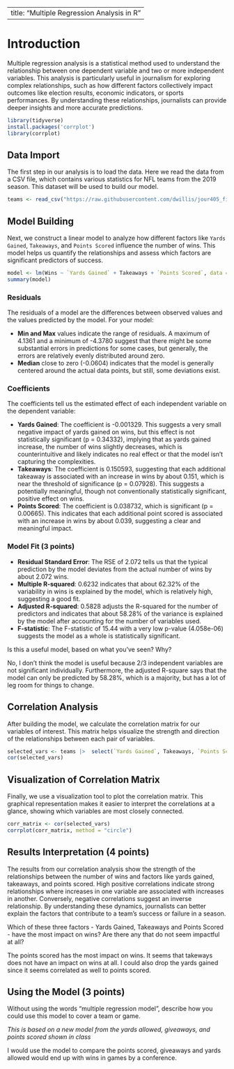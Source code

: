 
---
title: "Multiple Regression Analysis in R"
---

# Introduction

Multiple regression analysis is a statistical method used to understand the relationship between one dependent variable and two or more independent variables. This analysis is particularly useful in journalism for exploring complex relationships, such as how different factors collectively impact outcomes like election results, economic indicators, or sports performances. By understanding these relationships, journalists can provide deeper insights and more accurate predictions.

```r
library(tidyverse)
install.packages('corrplot')
library(corrplot)
```

## Data Import

The first step in our analysis is to load the data. Here we read the data from a CSV file, which contains various statistics for NFL teams from the 2019 season. This dataset will be used to build our model.

```r
teams <- read_csv("https://raw.githubusercontent.com/dwillis/jour405_files/main/nfl_2019.csv")
```

## Model Building

Next, we construct a linear model to analyze how different factors like `Yards Gained`, `Takeaways`, and `Points Scored` influence the number of wins. This model helps us quantify the relationships and assess which factors are significant predictors of success.

```r
model <- lm(Wins ~ `Yards Gained` + Takeaways + `Points Scored`, data = teams)
summary(model)
```

### Residuals

The residuals of a model are the differences between observed values and the values predicted by the model. For your model:

*   **Min and Max** values indicate the range of residuals. A maximum of 4.1361 and a minimum of -4.3780 suggest that there might be some substantial errors in predictions for some cases, but generally, the errors are relatively evenly distributed around zero.
*   **Median** close to zero (-0.0604) indicates that the model is generally centered around the actual data points, but still, some deviations exist.

### Coefficients

The coefficients tell us the estimated effect of each independent variable on the dependent variable:

*   **Yards Gained**: The coefficient is -0.001329. This suggests a very small negative impact of yards gained on wins, but this effect is not statistically significant (p = 0.34332), implying that as yards gained increase, the number of wins slightly decreases, which is counterintuitive and likely indicates no real effect or that the model isn't capturing the complexities.
*   **Takeaways**: The coefficient is 0.150593, suggesting that each additional takeaway is associated with an increase in wins by about 0.151, which is near the threshold of significance (p = 0.07928). This suggests a potentially meaningful, though not conventionally statistically significant, positive effect on wins.
*   **Points Scored**: The coefficient is 0.038732, which is significant (p = 0.00665). This indicates that each additional point scored is associated with an increase in wins by about 0.039, suggesting a clear and meaningful impact.

### Model Fit (3 points)

*   **Residual Standard Error**: The RSE of 2.072 tells us that the typical prediction by the model deviates from the actual number of wins by about 2.072 wins.
*   **Multiple R-squared**: 0.6232 indicates that about 62.32% of the variability in wins is explained by the model, which is relatively high, suggesting a good fit.
*   **Adjusted R-squared**: 0.5828 adjusts the R-squared for the number of predictors and indicates that about 58.28% of the variance is explained by the model after accounting for the number of variables used.
*   **F-statistic**: The F-statistic of 15.44 with a very low p-value (4.058e-06) suggests the model as a whole is statistically significant.

Is this a useful model, based on what you've seen? Why? 

No, I don't think the model is useful because 2/3 independent variables are not significant individually. Furthermore, the adjusted R-square says that the model can only be predicted by 58.28%, which is a majority, but has a lot of leg room for things to change.  

## Correlation Analysis

After building the model, we calculate the correlation matrix for our variables of interest. This matrix helps visualize the strength and direction of the relationships between each pair of variables.

```r
selected_vars <- teams |>  select(`Yards Gained`, Takeaways, `Points Scored`, Wins)
cor(selected_vars)
```

## Visualization of Correlation Matrix

Finally, we use a visualization tool to plot the correlation matrix. This graphical representation makes it easier to interpret the correlations at a glance, showing which variables are most closely connected.

```r
corr_matrix <- cor(selected_vars)
corrplot(corr_matrix, method = "circle")
```

## Results Interpretation (4 points)

The results from our correlation analysis show the strength of the relationships between the number of wins and factors like yards gained, takeaways, and points scored. High positive correlations indicate strong relationships where increases in one variable are associated with increases in another. Conversely, negative correlations suggest an inverse relationship. By understanding these dynamics, journalists can better explain the factors that contribute to a team's success or failure in a season.

Which of these three factors - Yards Gained, Takeaways and Points Scored - have the most impact on wins? Are there any that do not seem impactful at all?

The points scored has the most impact on wins. It seems that takeways does not have an impact on wins at all. I could also drop the yards gained since it seems correlated as well to points scored.  

## Using the Model (3 points)

Without using the words "multiple regression model", describe how you could use this model to cover a team or game.

*This is based on a new model from the yards allowed, giveaways, and points scored shown in class*

I would use the model to compare the points scored, giveaways and yards allowed would end up with wins in games by a conference. 





